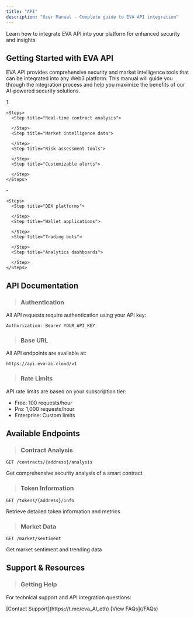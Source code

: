 ```yaml
---
title: "API"
description: "User Manual - Complete guide to EVA API integration"
---
```


Learn how to integrate EVA API into your platform for enhanced security and insights

## Getting Started with EVA API

EVA API provides comprehensive security and market intelligence tools that can be integrated into any Web3 platform. This manual will guide you through the integration process and help you maximize the benefits of our AI-powered security solutions.

<Columns cols={2}>
  <Card title="Key Benefits" icon="key" color="#f7941d">
    1. 

    <Steps>
      <Step title="Real-time contract analysis">
        
      </Step>
      <Step title="Market intelligence data">
        
      </Step>
      <Step title="Risk assessment tools">
        
      </Step>
      <Step title="Customizable alerts">
        
      </Step>
    </Steps>
  </Card>
  <Card title="Integration Types" icon="shield" color="#f7941d">
    - 

    <Steps>
      <Step title="DEX platforms">
        
      </Step>
      <Step title="Wallet applications">
        
      </Step>
      <Step title="Trading bots">
        
      </Step>
      <Step title="Analytics dashboards">
        
      </Step>
    </Steps>
  </Card>
</Columns>

## API Documentation

> ### Authentication

All API requests require authentication using your API key:

```
Authorization: Bearer YOUR_API_KEY
```

> ### Base URL

All API endpoints are available at:

```
https://api.eva-ai.cloud/v1
```

> ### Rate Limits

API rate limits are based on your subscription tier:

- Free: 100 requests/hour
- Pro: 1,000 requests/hour
- Enterprise: Custom limits

## Available Endpoints

> ### Contract Analysis

```
GET /contracts/{address}/analysis
```

Get comprehensive security analysis of a smart contract

> ### Token Information

```
GET /tokens/{address}/info
```

Retrieve detailed token information and metrics

> ### Market Data

```
GET /market/sentiment
```

Get market sentiment and trending data

## Support & Resources

> ### Getting Help

For technical support and API integration questions:

  <Note>
    [Contact Support](https://t.me/eva_AI_eth)
  </Note>
  <Info>
    [View FAQs](/FAQs)
  </Info>
